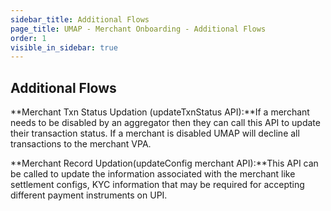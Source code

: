 ```yaml
---
sidebar_title: Additional Flows
page_title: UMAP - Merchant Onboarding - Additional Flows
order: 1
visible_in_sidebar: true
---
```


## Additional Flows

**Merchant Txn Status Updation (updateTxnStatus API):**If a merchant needs to be disabled by an aggregator then they can call this API to update their transaction status. If a merchant is disabled UMAP will decline all transactions to the merchant VPA. 

**Merchant Record Updation(updateConfig merchant API):**This API can be called to update the information associated with the merchant like settlement configs, KYC information that may be required for accepting different payment instruments on UPI.
